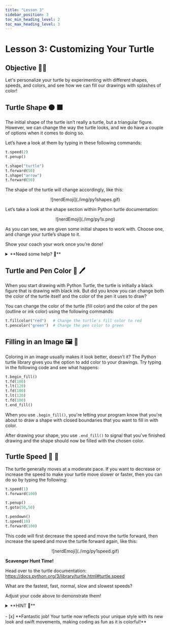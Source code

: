 ```yaml
---
title: "Lesson 3"
sidebar_position: 3
toc_min_heading_level: 2
toc_max_heading_level: 3
---
```


# Lesson 3: Customizing Your Turtle

## Objective 🧐🗿
Let's personalize your turtle by experimenting with different shapes, speeds, and colors, and see how we can fill our drawings with splashes of color!

## Turtle Shape 🟠 🟫
The initial shape of the turtle isn’t really a turtle, but a triangular figure. However, we can change the way the turtle looks, and we do have a couple of options when it comes to doing so. 

Let’s have a look at them by typing in these following commands:

```python
t.speed(2)
t.penup()

t.shape("turtle")
t.forward(50)
t.shape("arrow")
t.forward(50)
```

The shape of the turtle will change accordingly, like this:

<div align="center">
    ![nerdEmoji](./img/py1shapes.gif)
</div>
<div align="center">
    <ReactAudioPlayer
        src={audioFile}
        controls
    />
</div>

Let’s take a look at the shape section within Python turtle documentation: 

<div align="center">
    ![nerdEmoji](./img/py1s.png)
</div>

As you can see, we are given some initial shapes to work with. Choose one, and change your turtle’s shape to it. 

Show your coach your work once you’re done!

<details>
    <summary>**Need some help? 👀**</summary>

To change your turtle's shape, use the `shape()` function and specify the shape name as a string. 

For example, to change your turtle's shape to a triangle:

```python
t.shape("triangle")
```
Now that you know, look back at the screenshot above and change your turtle's shape to one we haven't gone over yet!
</details>

## Turtle and Pen Color 🐢 🖊️
When you start drawing with Python Turtle, the turtle is initially a black figure that is drawing with black ink. But did you know you can change both the color of the turtle itself and the color of the pen it uses to draw? 

You can change the color of the turtle (fill color) and the color of the pen (outline or ink color) using the following commands:

``` python
t.fillcolor("red")   # Change the turtle's fill color to red
t.pencolor("green")  # Change the pen color to green
```

## Filling in an Image 🖼️ 🔴
Coloring in an image usually makes it look better, doesn’t it? The Python turtle library gives you the option to add color to your drawings. Try typing in the following code and see what happens:

```python
t.begin_fill()
t.fd(100)
t.lt(120)
t.fd(100)
t.lt(120)
t.fd(100)
t.end_fill()
```
When you use `.begin_fill()`, you're letting your program know that you're about to draw a shape with closed boundaries that you want to fill in with color.

After drawing your shape, you use `.end_fill()` to signal that you've finished drawing and the shape should now be filled with the chosen color.


## Turtle Speed 🐢 💨
The turtle generally moves at a moderate pace. If you want to decrease or increase the speed to make your turtle move slower or faster, then you can do so by typing the following:

``` python
t.speed(1)
t.forward(100) 

t.penup()
t.goto(50,50)

t.pendown()
t.speed(10)
t.forward(100)
```
This code will first decrease the speed and move the turtle forward, then increase the speed and move the turtle forward again, like this:

<div align="center">
    ![nerdEmoji](./img/py1speed.gif)
</div>

<div align="center">
    <ReactAudioPlayer
        src={audioFileTwo}
        controls
    />
</div>

**Scavenger Hunt Time!**

Head over to the turtle documentation: https://docs.python.org/3/library/turtle.html#turtle.speed

What are the fastest, fast, normal, slow and slowest speeds? 

Adjust your code above to demonstrate them!


<details>
    <summary>**HINT 🤫**</summary>

Here are the different speeds:

- Fastest: `t.speed(0)`
- Fast: `t.speed(10)`
- Normal: `t.speed(6)`
- Slow: `t.speed(3)`
- Slowest: `t.speed(1)`

Adjust your code to include these speed settings and observe how the turtle's speed changes with each setting.
</details>

<br  />
- [x] **Fantastic job! Your turtle now reflects your unique style with its new look and swift movements, making coding as fun as it is colorful!**
<br  />